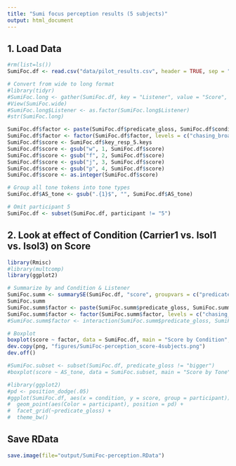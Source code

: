 ```yaml
---
title: "Sumi focus perception results (5 subjects)"
output: html_document
---
```


## 1. Load Data
```r
#rm(list=ls())
SumiFoc.df <- read.csv("data/pilot_results.csv", header = TRUE, sep = ",")

# Convert from wide to long format
#library(tidyr)
#SumiFoc.long <- gather(SumiFoc.df, key = "Listener", value = "Score", L01:L12)
#View(SumiFoc.wide)
#SumiFoc.long$Listener <- as.factor(SumiFoc.long$Listener)
#str(SumiFoc.long)

SumiFoc.df$factor <- paste(SumiFoc.df$predicate_gloss, SumiFoc.df$condition, sep = "_")
SumiFoc.df$factor <- factor(SumiFoc.df$factor, levels = c("chasing_broad","chasing_narrow","sleeping_broad","sleeping_narrow","bigger_narrow"))
SumiFoc.df$score <- SumiFoc.df$key_resp_5.keys
SumiFoc.df$score <- gsub("w", 1, SumiFoc.df$score)
SumiFoc.df$score <- gsub("f", 2, SumiFoc.df$score)
SumiFoc.df$score <- gsub("j", 3, SumiFoc.df$score)
SumiFoc.df$score <- gsub("p", 4, SumiFoc.df$score)
SumiFoc.df$score <- as.integer(SumiFoc.df$score)

# Group all tone tokens into tone types
SumiFoc.df$AS_tone <- gsub(".{1}$", "", SumiFoc.df$AS_tone)

# Omit participant 5
SumiFoc.df <- subset(SumiFoc.df, participant != "5")
```


## 2. Look at effect of Condition (Carrier1 vs. Isol1 vs. Isol3) on Score
```r
library(Rmisc)
#library(multcomp)
library(ggplot2)

# Summarize by and Condition & Listener
SumiFoc.summ <- summarySE(SumiFoc.df, "score", groupvars = c("predicate_gloss", "condition"), na.rm = TRUE)
SumiFoc.summ
SumiFoc.summ$factor <- paste(SumiFoc.summ$predicate_gloss, SumiFoc.summ$condition, sep = "_")
SumiFoc.summ$factor <- factor(SumiFoc.summ$factor, levels = c("chasing_broad","chasing_narrow","sleeping_broad","sleeping_narrow","bigger_narrow"))
#SumiFoc.summ$factor <- interaction(SumiFoc.summ$predicate_gloss, SumiFoc.summ$condition)

# Boxplot
boxplot(score ~ factor, data = SumiFoc.df, main = "Score by Condition", names=c("chase\nbroad","chase\nnarrow", "sleep\nbroad", "sleep\nnarrow", "big\nnarrow"), ylab = "Condition", xlab = "1 = Narrow Focus, 4 = Broad Focus", ylim=c(0,5), horizontal = T)
dev.copy(png, "figures/SumiFoc-perception_score-4subjects.png")
dev.off()

#SumiFoc.subset <- subset(SumiFoc.df, predicate_gloss != "bigger")
#boxplot(score ~ AS_tone, data = SumiFoc.subset, main = "Score by Tone", ylab = "Tone", xlab = "1 = Narrow Focus, 4 = Broad Focus", ylim=c(0,5), horizontal = T)

#library(ggplot2)
#pd <- position_dodge(.05)
#ggplot(SumiFoc.df, aes(x = condition, y = score, group = participant)) +
#  geom_point(aes(Color = participant), position = pd) +
#  facet_grid(~predicate_gloss) +
#  theme_bw()
```

## Save RData
```r
save.image(file="output/SumiFoc-perception.RData")
```